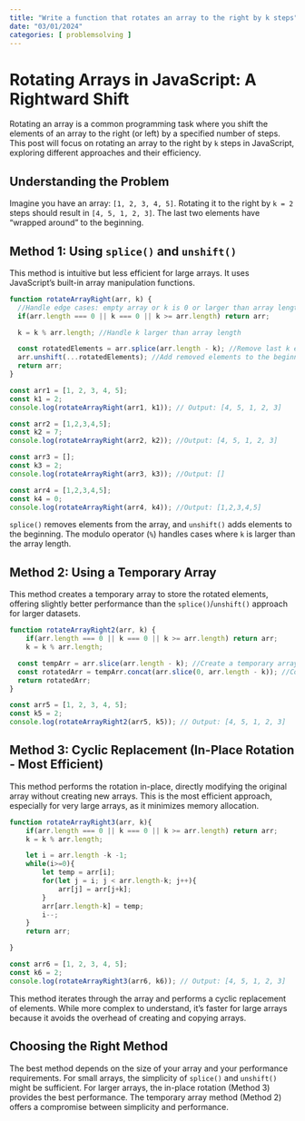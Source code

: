 ```yaml
---
title: "Write a function that rotates an array to the right by k steps"
date: "03/01/2024"
categories: [ problemsolving ]
---
```


# Rotating Arrays in JavaScript: A Rightward Shift

Rotating an array is a common programming task where you shift the elements of an array to the right (or left) by a specified number of steps.  This post will focus on rotating an array to the right by `k` steps in JavaScript, exploring different approaches and their efficiency.


## Understanding the Problem

Imagine you have an array: `[1, 2, 3, 4, 5]`.  Rotating it to the right by `k = 2` steps should result in `[4, 5, 1, 2, 3]`.  The last two elements have "wrapped around" to the beginning.

## Method 1: Using `splice()` and `unshift()`

This method is intuitive but less efficient for large arrays.  It uses JavaScript's built-in array manipulation functions.

```javascript
function rotateArrayRight(arr, k) {
  //Handle edge cases: empty array or k is 0 or larger than array length
  if(arr.length === 0 || k === 0 || k >= arr.length) return arr;

  k = k % arr.length; //Handle k larger than array length

  const rotatedElements = arr.splice(arr.length - k); //Remove last k elements
  arr.unshift(...rotatedElements); //Add removed elements to the beginning
  return arr;
}

const arr1 = [1, 2, 3, 4, 5];
const k1 = 2;
console.log(rotateArrayRight(arr1, k1)); // Output: [4, 5, 1, 2, 3]

const arr2 = [1,2,3,4,5];
const k2 = 7;
console.log(rotateArrayRight(arr2, k2)); //Output: [4, 5, 1, 2, 3]

const arr3 = [];
const k3 = 2;
console.log(rotateArrayRight(arr3, k3)); //Output: []

const arr4 = [1,2,3,4,5];
const k4 = 0;
console.log(rotateArrayRight(arr4, k4)); //Output: [1,2,3,4,5]
```

`splice()` removes elements from the array, and `unshift()` adds elements to the beginning.  The modulo operator (`%`) handles cases where `k` is larger than the array length.


## Method 2: Using a Temporary Array

This method creates a temporary array to store the rotated elements, offering slightly better performance than the `splice()`/`unshift()` approach for larger datasets.

```javascript
function rotateArrayRight2(arr, k) {
    if(arr.length === 0 || k === 0 || k >= arr.length) return arr;
    k = k % arr.length;

  const tempArr = arr.slice(arr.length - k); //Create a temporary array of last k elements
  const rotatedArr = tempArr.concat(arr.slice(0, arr.length - k)); //Concat the temporary array with remaining elements
  return rotatedArr;
}

const arr5 = [1, 2, 3, 4, 5];
const k5 = 2;
console.log(rotateArrayRight2(arr5, k5)); // Output: [4, 5, 1, 2, 3]
```


## Method 3:  Cyclic Replacement (In-Place Rotation - Most Efficient)


This method performs the rotation in-place, directly modifying the original array without creating new arrays. This is the most efficient approach, especially for very large arrays, as it minimizes memory allocation.


```javascript
function rotateArrayRight3(arr, k){
    if(arr.length === 0 || k === 0 || k >= arr.length) return arr;
    k = k % arr.length;

    let i = arr.length -k -1;
    while(i>=0){
        let temp = arr[i];
        for(let j = i; j < arr.length-k; j++){
            arr[j] = arr[j+k];
        }
        arr[arr.length-k] = temp;
        i--;
    }
    return arr;

}

const arr6 = [1, 2, 3, 4, 5];
const k6 = 2;
console.log(rotateArrayRight3(arr6, k6)); // Output: [4, 5, 1, 2, 3]
```

This method iterates through the array and performs a cyclic replacement of elements. While more complex to understand, it's faster for large arrays because it avoids the overhead of creating and copying arrays.


## Choosing the Right Method

The best method depends on the size of your array and your performance requirements. For small arrays, the simplicity of `splice()` and `unshift()` might be sufficient. For larger arrays, the in-place rotation (Method 3) provides the best performance.  The temporary array method (Method 2) offers a compromise between simplicity and performance.

